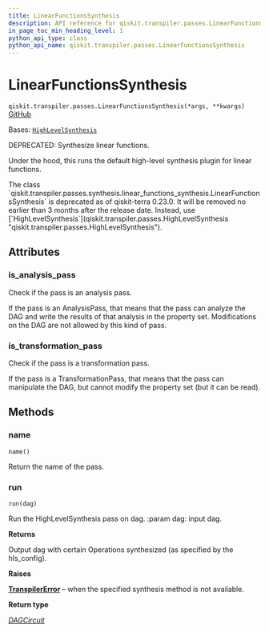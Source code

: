 ```yaml
---
title: LinearFunctionsSynthesis
description: API reference for qiskit.transpiler.passes.LinearFunctionsSynthesis
in_page_toc_min_heading_level: 1
python_api_type: class
python_api_name: qiskit.transpiler.passes.LinearFunctionsSynthesis
---
```


# LinearFunctionsSynthesis

<span id="qiskit.transpiler.passes.LinearFunctionsSynthesis" />

`qiskit.transpiler.passes.LinearFunctionsSynthesis(*args, **kwargs)` [GitHub](https://github.com/qiskit/qiskit/tree/stable/0.25/qiskit/transpiler/passes/synthesis/linear_functions_synthesis.py "view source code")

Bases: [`HighLevelSynthesis`](qiskit.transpiler.passes.HighLevelSynthesis "qiskit.transpiler.passes.synthesis.high_level_synthesis.HighLevelSynthesis")

DEPRECATED: Synthesize linear functions.

Under the hood, this runs the default high-level synthesis plugin for linear functions.

<Admonition title="Deprecated since version 0.23.0" type="danger">
  The class `qiskit.transpiler.passes.synthesis.linear_functions_synthesis.LinearFunctionsSynthesis` is deprecated as of qiskit-terra 0.23.0. It will be removed no earlier than 3 months after the release date. Instead, use [`HighLevelSynthesis`](qiskit.transpiler.passes.HighLevelSynthesis "qiskit.transpiler.passes.HighLevelSynthesis").
</Admonition>

## Attributes

<span id="qiskit.transpiler.passes.LinearFunctionsSynthesis.is_analysis_pass" />

### is\_analysis\_pass

Check if the pass is an analysis pass.

If the pass is an AnalysisPass, that means that the pass can analyze the DAG and write the results of that analysis in the property set. Modifications on the DAG are not allowed by this kind of pass.

<span id="qiskit.transpiler.passes.LinearFunctionsSynthesis.is_transformation_pass" />

### is\_transformation\_pass

Check if the pass is a transformation pass.

If the pass is a TransformationPass, that means that the pass can manipulate the DAG, but cannot modify the property set (but it can be read).

## Methods

### name

<span id="qiskit.transpiler.passes.LinearFunctionsSynthesis.name" />

`name()`

Return the name of the pass.

### run

<span id="qiskit.transpiler.passes.LinearFunctionsSynthesis.run" />

`run(dag)`

Run the HighLevelSynthesis pass on dag. :param dag: input dag.

**Returns**

Output dag with certain Operations synthesized (as specified by the hls\_config).

**Raises**

[**TranspilerError**](transpiler#qiskit.transpiler.TranspilerError "qiskit.transpiler.TranspilerError") – when the specified synthesis method is not available.

**Return type**

[*DAGCircuit*](qiskit.dagcircuit.DAGCircuit "qiskit.dagcircuit.dagcircuit.DAGCircuit")

